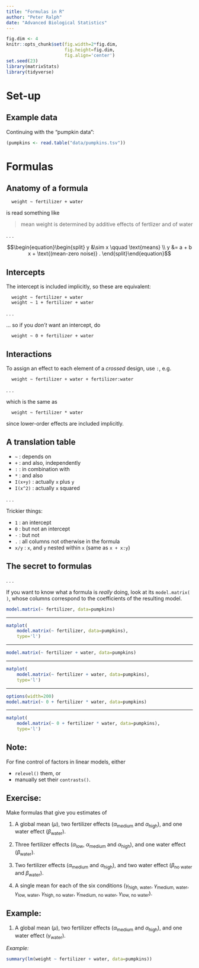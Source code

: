 ```yaml
---
title: "Formulas in R"
author: "Peter Ralph"
date: "Advanced Biological Statistics"
---
```


```r
fig.dim <- 4
knitr::opts_chunk$set(fig.width=2*fig.dim,
                      fig.height=fig.dim,
                      fig.align='center')
set.seed(23)
library(matrixStats)
library(tidyverse)
```

# Set-up

## Example data

Continuing with the "pumpkin data":

```r
(pumpkins <- read.table("data/pumpkins.tsv"))
```

# Formulas

## Anatomy of a formula

```
  weight ~ fertilizer + water
```

is read something like

> mean weight is determined by additive effects of fertlizer and of water

. . .

$$\begin{equation}\begin{split}
    y &\sim x \qquad \text{means} \\
    y &= a + b x + \text{(mean-zero noise)} .
\end{split}\end{equation}$$

## Intercepts

The intercept is included implicitly, so these are equivalent:
```
  weight ~ fertilizer + water
  weight ~ 1 + fertilizer + water
```

. . .

... so if you *don't* want an intercept, do
```
  weight ~ 0 + fertilizer + water
```

## Interactions

To assign an effect to each element of a *crossed* design, use `:`, e.g.
```
  weight ~ fertilizer + water + fertilizer:water
```

. . .

which is the same as
```
  weight ~ fertilizer * water
```
since lower-order effects are included implicitly.


## A translation table

- `~` : depends on
- `+` : and also, independently
- `:` : in combination with
- `*` : and also
- `I(x+y)` : actually `x` plus `y`
- `I(x^2)` : actually `x` squared

. . .

Trickier things:

- `1` : an intercept
- `0` : but not an intercept
- `-` : but not
- `.` : all columns not otherwise in the formula
- `x/y` : `x`, and `y` nested within `x` (same as `x + x:y`)

## The secret to formulas



. . .

If you want to know what a formula is *really* doing,
look at its `model.matrix( )`,
whose columns correspond to the coefficients of the resulting model.

```r
model.matrix(~ fertilizer, data=pumpkins)
```

-----------------

```r
matplot(
    model.matrix(~ fertilizer, data=pumpkins),
    type='l')
```

------------

```r
model.matrix(~ fertilizer + water, data=pumpkins)
```


------------

```r
matplot(
    model.matrix(~ fertilizer + water, data=pumpkins),
    type='l')
```

------------

```r
options(width=200)
model.matrix(~ 0 + fertilizer * water, data=pumpkins)
```

------------

```r
matplot(
    model.matrix(~ 0 + fertilizer * water, data=pumpkins),
    type='l')
```

## Note:

For fine control of factors in linear models, either

- `relevel()` them, or
- manually set their `contrasts()`.

## Exercise:

Make formulas that give you estimates of

1. A global mean ($\mu$), two fertilizer effects ($\alpha_\text{medium}$ and $\alpha_\text{high}$),
    and one water effect ($\beta_\text{water}$).

2. Three fertilizer effects ($\alpha_\text{low}$, $\alpha_\text{medium}$ and $\alpha_\text{high}$),
    and one water effect ($\beta_\text{water}$).

3. Two fertilizer effects ($\alpha_\text{medium}$ and $\alpha_\text{high}$),
    and two water effect ($\beta_\text{no water}$ and $\beta_\text{water}$).

4. A single mean for each of the six conditions 
   ($\gamma_\text{high, water}$, $\gamma_\text{medium, water}$, $\gamma_\text{low, water}$, 
   $\gamma_\text{high, no water}$, $\gamma_\text{medium, no water}$, $\gamma_\text{low, no water}$).

## Example:

1. A global mean ($\mu$), two fertilizer effects ($\alpha_\text{medium}$ and $\alpha_\text{high}$),
    and one water effect ($\gamma_\text{water}$).

*Example:*
```r
summary(lm(weight ~ fertilizer + water, data=pumpkins))
```
